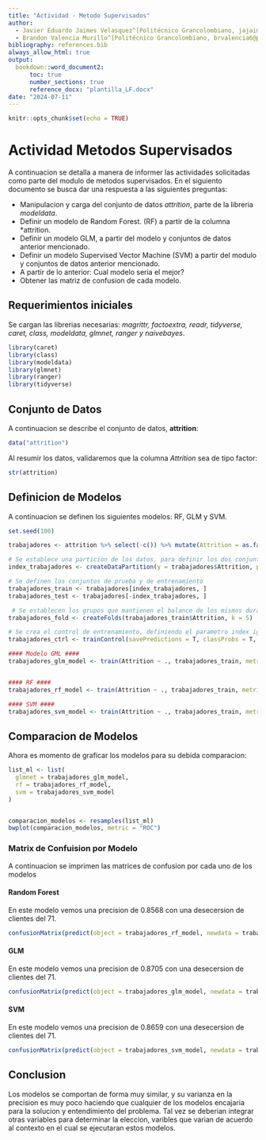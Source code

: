 ```yaml
---
title: "Actividad - Metodo Supervisados"
author:
  - Javier Eduardo Jaimes Velasquez^[Politécnico Grancolombiano, jajaimes4@poligran.edu.co]
  - Brandon Valencia Murillo^[Politécnico Grancolombiano, brvalencia6@poligran.edu.co]
bibliography: references.bib
always_allow_html: true
output:
  bookdown::word_document2:
      toc: true
      number_sections: true
      reference_docx: "plantilla_LF.docx"
date: "2024-07-11"
---
```


```r
knitr::opts_chunk$set(echo = TRUE)
```

# Actividad Metodos Supervisados


A continuacion se detalla a manera de informer las actividades solicitadas como parte del modulo de metodos supervisados. En el siguiento documento se busca dar una respuesta a las siguientes preguntas:

* Manipulacion y carga del conjunto de datos *attrition*, parte de la libreria *modeldata*.
* Definir un modelo de Random Forest. (RF) a partir de la columna *attrition.
* Definir un modelo GLM, a partir del modelo y conjuntos de datos anterior mencionado.
* Definir un modelo Supervised Vector Machine (SVM) a partir del modulo y conjuntos de datos anterior mencionado.
* A partir de lo anterior: Cual modelo seria el mejor?
* Obtener las matriz de confusion de cada modelo.

## Requerimientos iniciales

Se cargan las librerias necesarias: *magrittr, factoextra, readr, tidyverse, caret, class, modeldata, glmnet, ranger y naivebayes*.


```r
library(caret)
library(class)
library(modeldata)
library(glmnet)
library(ranger)
library(tidyverse)
```

## Conjunto de Datos

A continuacion se describe el conjunto de datos, **attrition**:

```r
data("attrition")
```

Al resumir los datos, validaremos que la columna *Attrition* sea de tipo factor:

```r
str(attrition)
```

## Definicion de Modelos

A continuacion se definen los siguientes modelos: RF, GLM y SVM.

```r
set.seed(100)

trabajadores <- attrition %>% select(-c()) %>% mutate(Attrition = as.factor(Attrition))

# Se establece una particion de los datos, para definir los dos conjuntos el de prueba y el de entrenamiento
index_trabajadores <- createDataPartition(y = trabajadores$Attrition, p = 0.7, list = F)

# Se definen los conjuntos de prueba y de entrenamiento
trabajadores_train <- trabajadores[index_trabajadores, ]
trabajadores_test <- trabajadores[-index_trabajadores, ]

 # Se establecen los grupos que mantienen el balance de los mismos durante la definicion y prueba de los modelos.
trabajadores_fold <- createFolds(trabajadores_train$Attrition, k = 5)

# Se crea el control de entrenamiento, definiendo el parametro index igual a los folds previamenmte creados
trabajadores_ctrl <- trainControl(savePredictions = T, classProbs = T, summaryFunction = twoClassSummary, index = trabajadores_fold)

#### Modelo GML ####
trabajadores_glm_model <- train(Attrition ~ ., trabajadores_train, metric = "ROC", method = "glmnet", trControl = trabajadores_ctrl)


#### RF ####
trabajadores_rf_model <- train(Attrition ~ ., trabajadores_train, metric = "ROC", method = "ranger", trControl = trabajadores_ctrl)

#### SVM ####
trabajadores_svm_model <- train(Attrition ~ ., trabajadores_train, metric = "ROC", method = "svmRadial", tuneLength = 10, trControl = trabajadores_ctrl)
```


## Comparacion de Modelos

Ahora es momento de graficar los modelos para su debida comparacion:


```r
list_ml <- list(
  glmnet = trabajadores_glm_model,
  rf = trabajadores_rf_model,
  svm = trabajadores_svm_model
)


comparacion_modelos <- resamples(list_ml)
bwplot(comparacion_modelos, metric = "ROC")
```

### Matrix de Confuision por Modelo

A continuacion se imprimen las matrices de confusion por cada uno de los modelos

#### Random Forest

En este modelo vemos una precision de $0.8568$ con una desecersion de clientes del $71$.

```r
confusionMatrix(predict(object = trabajadores_rf_model, newdata = trabajadores_test), trabajadores_test$Attrition)   
```

#### GLM

En este modelo vemos una precision de $0.8705$ con una desecersion de clientes del $71$.

```r
confusionMatrix(predict(object = trabajadores_glm_model, newdata = trabajadores_test), trabajadores_test$Attrition)   
```

#### SVM

En este modelo vemos una precision de $0.8659$ con una desecersion de clientes del $71$.

```r
confusionMatrix(predict(object = trabajadores_svm_model, newdata = trabajadores_test), trabajadores_test$Attrition)   
```

## Conclusion

Los modelos se comportan de forma muy similar, y su varianza en la precision es muy poco haciendo que cualquier de los modelos encajaria para la solucion y entendimiento del problema. Tal vez se deberian integrar otras variables para determinar la eleccion, varibles que varian de acuerdo al contexto en el cual se ejecutaran estos modelos.

